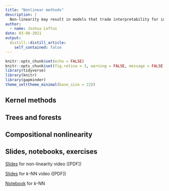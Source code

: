 ```yaml
---
title: "Nonlinear methods"
description: |
  Non-linearity may result in models that trade interpretability for increased predictive accuracy. These notes discuss the challenges of non-linearity and introduce nearest neighbors and kernel methods.
author:
  - name: Joshua Loftus
date: 03-08-2021
output:
  distill::distill_article:
    self_contained: false
---
```


```r
knitr::opts_chunk$set(echo = FALSE)
knitr::opts_chunk$set(fig.retina = 3, warning = FALSE, message = FALSE)
library(tidyverse)
library(knitr)
library(gapminder)
theme_set(theme_minimal(base_size = 22))
```

## Kernel methods

## Trees and forests

## Compositional nonlinearity

## Slides, notebooks, exercises

[Slides](slides/07-1-nonlinearity.html) for non-linearity video ([PDF])

[Slides](slides/07-2-knn.html) for $k$-NN video ([PDF])

[Notebook](notebooks/nonlinear_knn_incomplete.html) for $k$-NN
